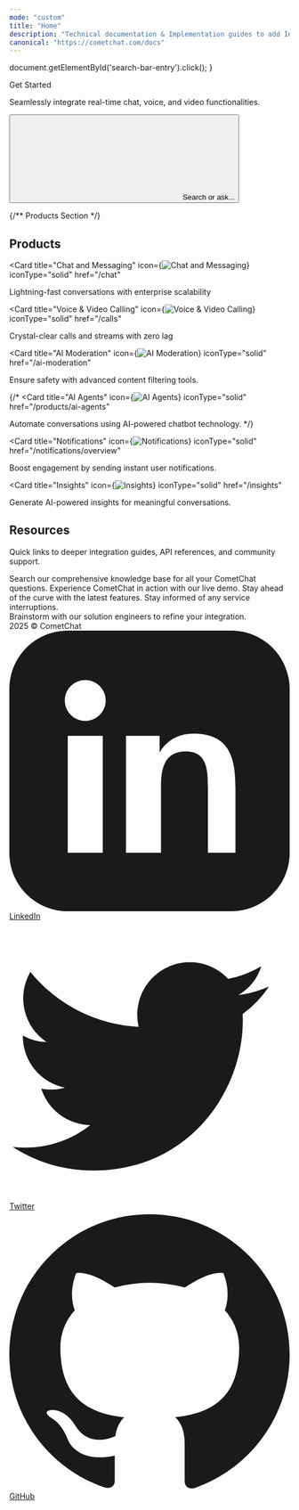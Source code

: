 ```yaml
---
mode: "custom"
title: "Home"
description: "Technical documentation & Implementation guides to add In-app Messaging & Voice & Video Calling to your apps and websites in minutes."
canonical: "https://cometchat.com/docs"
---
```


  document.getElementById('search-bar-entry').click();
}

<div className="relative w-full flex items-center justify-center" style={{ height: '20rem', overflow: 'hidden'}}>


<div className="absolute inset-0 bg-primary dark:bg-primary-light" style={{opacity: 0.05 }}></div>
  <div style={{ position: 'absolute', textAlign: 'center', padding: '0 1rem' }}>
    <div
      className="text-gray-900 dark:text-white"
      style={{
       fontWeight: '800',
       fontSize: '2.5rem',
       margin: '0',      
      }}
    >
      Get Started
    </div>
    <p className="mt-4 text-gray-900 dark:text-white" style={{ fontSize: '1rem', fontWeight: '600' , maxWidth: '40rem'}}>Seamlessly integrate real-time chat, voice, and video functionalities.  </p>
    <div className="flex items-center justify-center" style={{ maxWidth: '800px', margin: '0 auto' }}>
    <button
      type="button"
      className="hidden w-full lg:flex items-center text-sm leading-6 py-4 pl-4 pr-4 text-gray-500 rounded-full"
      id="home-search-entry"
      style={{
        marginTop: '2rem',
        maxWidth: '40rem',
        background: '#FFF',
        boxShadow: '0px 1px 4px 0px rgba(8, 9, 10, 0.25), 0px 0px 0px 4px rgba(255, 255, 255, 0.20)',
        cursor: 'pointer',
        textAlign: 'left',
      }}
      onClick={openSearch}
    >
      <svg
        className="h-4 w-4 ml-1.5 flex-none bg-primary hover:bg-gray-600 dark:bg-primary-dark dark:hover:bg-white/70"
        style={{
        marginRight: '0.5rem',
         maskImage:
           'url("https://mintlify.b-cdn.net/v6.5.1/solid/magnifying-glass.svg")',
         maskRepeat: 'no-repeat',
         maskPosition: 'center center',
        }}
      />
      Search or ask...
    </button>
    </div>
  </div>  
</div>

<div
  style={{marginTop: '2rem', marginBottom: '2rem', maxWidth: '70rem', marginLeft: 'auto',
  marginRight: 'auto', paddingLeft: '1.25rem',
  paddingRight: '1.25rem' }}
>
</div>

{/** Products Section */}

<div
  style={{marginTop: '2rem', marginBottom: '2rem', maxWidth: '70rem', marginLeft: 'auto',
  marginRight: 'auto', paddingLeft: '1.25rem',
  paddingRight: '1.25rem' }}
>

<div className="flex flex-col w-full " style={{ marginTop: '2rem', marginBottom: '0.5rem' }}>

  <h2
    className="text-gray-700 dark:text-white"
    style={{
      fontSize: '2rem',
      fontWeight: '500',
    }}
  >
  Products
  </h2>

<CardGroup cols={3}>

<Card
  title="Chat and Messaging"
  icon={<img src="/images/products/chat.svg" alt="Chat and Messaging" />}
  iconType="solid" 
  href="/chat" 
  >
  Lightning-fast conversations with enterprise scalability
</Card>

<Card
  title="Voice & Video Calling"
  icon={<img src="/images/products/calls.svg" alt="Voice & Video Calling" />}
  iconType="solid" 
  href="/calls" 
  >
  Crystal-clear calls and streams with zero lag
</Card>

<Card
  title="AI Moderation"
  icon={<img src="/images/products/ai-moderation.svg" alt="AI Moderation" />}
  iconType="solid" 
  href="/ai-moderation" 
  >
  Ensure safety with advanced content filtering tools.
</Card>

{/* <Card
  title="AI Agents"
  icon={<img src="/images/products/ai-agents.svg" alt="AI Agents" />}
  iconType="solid" 
  href="/products/ai-agents" 
  >
  Automate conversations using AI-powered chatbot technology.
</Card> */}

<Card
  title="Notifications"
  icon={<img src="/images/products/notifications.svg" alt="Notifications" />}
  iconType="solid" 
  href="/notifications/overview" 
  >
  Boost engagement by sending instant user notifications.
</Card>

<Card
  title="Insights"
  icon={<img src="/images/products/insights.svg" alt="Insights" />}
  iconType="solid" 
  href="/insights" 
  >
  Generate AI-powered insights for meaningful conversations.
</Card>

</CardGroup>

</div>


<div className="flex flex-col w-full " style={{ marginTop: '2rem', marginBottom: '0.5rem' }}>

  <h2
    className="text-gray-700 dark:text-white"
    style={{
      fontSize: '2rem',
      fontWeight: '500',
    }}
  >
  Resources
  </h2>

  <p
    className="text-gray-600 dark:text-gray-300"
    style={{
      fontSize: '1.05rem',
      marginBottom: '1rem'
    }}
  >
  Quick links to deeper integration guides, API references, and community support.
</p>

<CardGroup cols={4}>
  <Card
    title="Help Center"
    icon="phone"
    href="https://help.cometchat.com/"
    cta="Learn more"
  >
    Search our comprehensive knowledge base for all your CometChat questions.
  </Card>
  <Card
    title="Interactive Demo"
    icon="bolt-lightning"
    href="https://www.cometchat.com/interactive-demo"
    cta="Learn more"
  >
    Experience CometChat in action with our live demo.
  </Card>
  <Card
    title="Product Updates"
    icon="newspaper"
    href="https://updates.cometchat.com/"
    cta="Learn more"
  >
    Stay ahead of the curve with the latest features.
  </Card>
  <Card
    title="Status Page"
    icon="signal"
    href="https://status.cometchat.com/"
    cta="Learn more"
  >
    Stay informed of any service interruptions.
  </Card>
</CardGroup>

</div>

<CardGroup cols={1}>
  <Card
    title="Solutions Office Hours"
    icon="briefcase"
    href="https://www.cometchat.com/office-hours"
    cta="Book your slot"
  >
    Brainstorm with our solution engineers to refine your integration.
  </Card>
</CardGroup>
 
</div>

<div className="flex flex-col w-full " style={{ marginTop: '1rem', background: 'black' }}>

<div className="bg-black text-gray-400 py-6 px-8 flex flex-col md:flex-row justify-between items-center rounded-t-xl">
  <div className="mb-4 md:mb-0">
    2025 © CometChat
  </div>
  <div className="flex space-x-6 items-center">
    <a href="https://www.linkedin.com/company/cometchat" target="_blank" className="flex items-center space-x-1 hover:text-white">
      <svg xmlns="http://www.w3.org/2000/svg" className="h-5 w-5" fill="currentColor" viewBox="0 0 24 24">
        <path d="M19 0h-14c-2.761 0-5 2.239-5 5v14c0 2.762 2.239 5 5 5h14c2.762 0 5-2.238 5-5v-14c0-2.761-2.238-5-5-5zm-11 19h-3v-10h3v10zm-1.5-11.268c-.966 0-1.75-.784-1.75-1.75s.784-1.75 1.75-1.75 1.75.784 1.75 1.75-.784 1.75-1.75 1.75zm13.5 11.268h-3v-5.604c0-1.337-.026-3.059-1.865-3.059-1.865 0-2.15 1.455-2.15 2.96v5.703h-3v-10h2.881v1.367h.041c.402-.76 1.384-1.561 2.847-1.561 3.044 0 3.606 2.003 3.606 4.609v5.585z"/>
      </svg>
      <span>LinkedIn</span>
    </a>
    <a href="https://x.com/cometchat" target="_blank" className="flex items-center space-x-1 hover:text-white">
      <svg xmlns="http://www.w3.org/2000/svg" className="h-5 w-5" fill="currentColor" viewBox="0 0 24 24">
        <path d="M22.162 5.656c-.793.352-1.645.589-2.54.696a4.468 4.468 0 0 0 1.958-2.46 9.043 9.043 0 0 1-2.845 1.088 4.496 4.496 0 0 0-7.664 4.1 12.758 12.758 0 0 1-9.272-4.7 4.493 4.493 0 0 0 1.393 6.002 4.46 4.46 0 0 1-2.035-.562v.057a4.497 4.497 0 0 0 3.606 4.41 4.503 4.503 0 0 1-2.029.077 4.502 4.502 0 0 0 4.198 3.12 9.01 9.01 0 0 1-5.575 1.922c-.362 0-.721-.021-1.077-.063a12.73 12.73 0 0 0 6.901 2.021c8.282 0 12.808-6.86 12.808-12.808 0-.195-.005-.388-.014-.58a9.152 9.152 0 0 0 2.25-2.336z"/>
      </svg>
      <span>Twitter</span>
    </a>
    <a href="https://github.com/cometchat" target="_blank" className="flex items-center space-x-1 hover:text-white">
      <svg xmlns="http://www.w3.org/2000/svg" className="h-5 w-5" fill="currentColor" viewBox="0 0 24 24">
        <path d="M12 .297c-6.63 0-12 5.373-12 12 0 5.303 3.438 9.8 8.205 11.387.6.113.82-.258.82-.577v-2.17c-3.338.726-4.033-1.416-4.033-1.416-.546-1.387-1.333-1.756-1.333-1.756-1.089-.744.084-.729.084-.729 1.205.084 1.84 1.236 1.84 1.236 1.07 1.835 2.807 1.305 3.495.997.108-.775.418-1.305.76-1.605-2.665-.3-5.467-1.332-5.467-5.932 0-1.31.467-2.382 1.235-3.222-.123-.303-.535-1.523.117-3.176 0 0 1.008-.322 3.3 1.23a11.5 11.5 0 0 1 3.003-.404 11.5 11.5 0 0 1 3.003.404c2.292-1.552 3.298-1.23 3.298-1.23.653 1.653.241 2.873.118 3.176.77.84 1.233 1.912 1.233 3.222 0 4.61-2.807 5.628-5.48 5.922.429.369.813 1.096.813 2.211v3.281c0 .319.218.694.825.576C20.565 22.092 24 17.592 24 12.297c0-6.627-5.373-12-12-12"/>
      </svg>
      <span>GitHub</span>
    </a>
  </div>
</div>

</div>